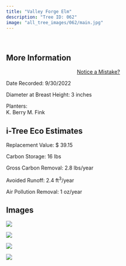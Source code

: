 ```yaml
---
title: "Valley Forge Elm"
description: "Tree ID: 062"
image: "all_tree_images/062/main.jpg"
---
```


<br>

## **More Information**
::: column-margin
<center><a class="button" href="https://forms.gle/W6f5nwYxrM33hF4f7">Notice a Mistake?</a></center>
:::


Date Recorded:  9/30/2022

Diameter at Breast Height:  3  inches

Planters:  
K. Berry
M. Fink

## **i-Tree Eco Estimates**


 Replacement Value: $ 39.15

 Carbon Storage:  16  lbs

 Gross Carbon Removal:  2.8  lbs/year

 Avoided Runoff:  2.4  ft<sup>3</sup>/year

 Air Pollution Removal:  1  oz/year

## **Images**


 ![](all_tree_images/062/IMG_6539.jpg)

 ![](all_tree_images/062/IMG_6541.jpg)

 ![](all_tree_images/062/IMG_6542.jpg)

 ![](all_tree_images/062/main.jpg)
